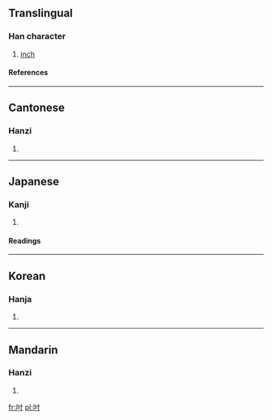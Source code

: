 ==Translingual==
===Han character===
{{Han char|rad=口|as=03|sn=6|four=6400<sub>0</sub>|canj=口木戈 (RDI)}}
# [[inch]]
====References====
{{Han ref|kx=0175.040|dkj=03292|dj=0389.040|hdz=10577.030|uh=540B|ud=21515|bh=A654|bd=42580}}
----
==Cantonese==
===Hanzi===
{{yue-hanzi|jyut=|y=chyun3}}
# {{defn|Cantonese}}
----
==Japanese==
===Kanji===
{{ja-kanji|grade=|rs=口03}}
# {{defn|Japanese}} 
====Readings====
{{ja-readings|on=[[すん]] (sun), [[とう]] (tō)|kun=[[いんち]] (inchi)}}
----
==Korean==
===Hanja===
{{ko-hanja|hangeul=촌|rv=chon|mr=ch'on}}
# {{defn|Korean}}
----
==Mandarin==
===Hanzi===
{{cmn-hanzi|pin=[[cùn]] (cun4)|wg=ts'un<sup>4</sup>}}
# {{defn|Mandarin}}

[[fr:吋]]
[[pl:吋]]